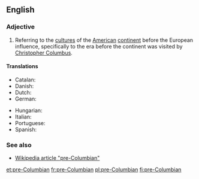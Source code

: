 {{also|Precolumbian}}
==English==

===Adjective===
{{en-adj|-|head=[[pre-]][[Columbian]]}}

# Referring to the [[culture]]s of the [[American]] [[continent]] before the European influence, specifically to the era before the continent was visited by [[w:Christopher Columbus|Christopher Columbus]].

====Translations====
{{trans-top|before Christopher Columbus}}
* Catalan: {{t|ca|precolombí}}
* Danish: {{t|da|præ-columbiansk}}
* Dutch: {{t|nl|precolumbiaans}}
* German: {{t+|de|präkolumbisch}}
{{trans-mid}}
* Hungarian: {{t|hu|prekolumbiánus}}
* Italian: {{t|it|precolombiano}}
* Portuguese: {{t|pt|pré-colombiano|m}}
* Spanish: {{t|es|precolombino}}
{{trans-bottom}}

===See also===
* [[w:pre-Columbian|Wikipedia article "pre-Columbian"]]

[[et:pre-Columbian]]
[[fr:pre-Columbian]]
[[pl:pre-Columbian]]
[[fi:pre-Columbian]]